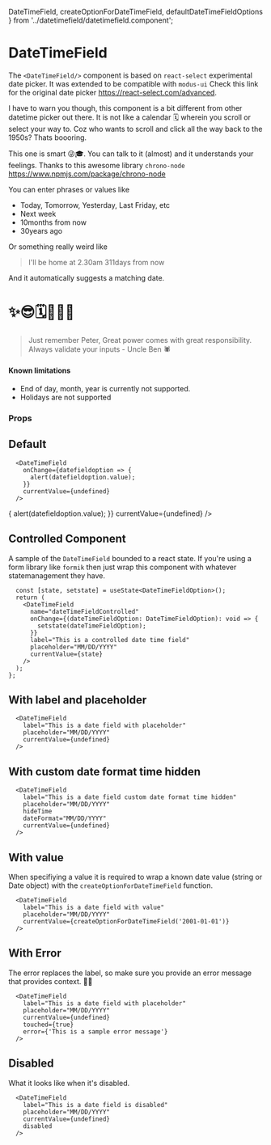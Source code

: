   DateTimeField,
  createOptionForDateTimeField,
  defaultDateTimeFieldOptions
} from '../datetimefield/datetimefield.component';

<Meta title="2-Components/DateTimeField" component={DateTimeField} />

# DateTimeField

The `<DateTimeField/>` component is based on `react-select` experimental date picker. It was extended to be compatible with `modus-ui`
Check this link for the original date picker https://react-select.com/advanced.

I have to warn you though, this component is a bit different from other datetime picker out there. It is not like a calendar 🗓
wherein you scroll or select your way to. Coz who wants to scroll and click all the way back to the 1950s? Thats boooring.

This one is smart 😜🎓. You can talk to it (almost) and it understands your feelings.
Thanks to this awesome library `chrono-node` https://www.npmjs.com/package/chrono-node

You can enter phrases or values like

- Today, Tomorrow, Yesterday, Last Friday, etc
- Next week
- 10months from now
- 30years ago

Or something really weird like

> I'll be home at 2.30am 311days from now

And it automatically suggests a matching date.

# ✨😎🗓🤸‍♀️✨

> Just remember Peter, Great power comes with great responsibility. Always validate your inputs - Uncle Ben 🕷

#### Known limitations

- End of day, month, year is currently not supported.
- Holidays are not supported

### Props

<Props of={DateTimeField} />

## Default

```
  <DateTimeField
    onChange={datefieldoption => {
      alert(datefieldoption.value);
    }}
    currentValue={undefined}
  />
```

<Story name="Default">
  <DateTimeField
    onChange={datefieldoption => {
      alert(datefieldoption.value);
    }}
    currentValue={undefined}
  />
</Story>

## Controlled Component

A sample of the `DateTimeField` bounded to a react state. If you're using a form library like `formik`
then just wrap this component with whatever statemanagement they have.

```
  const [state, setstate] = useState<DateTimeFieldOption>();
  return (
    <DateTimeField
      name="dateTimeFieldControlled"
      onChange={(dateTimeFieldOption: DateTimeFieldOption): void => {
        setstate(dateTimeFieldOption);
      }}
      label="This is a controlled date time field"
      placeholder="MM/DD/YYYY"
      currentValue={state}
    />
  );
};
```

<Story name="Controlled DateTimeField">
  <DateTimeFieldControlled />
</Story>

## With label and placeholder

```
  <DateTimeField
    label="This is a date field with placeholder"
    placeholder="MM/DD/YYYY"
    currentValue={undefined}
  />
```

<Story name="With Label">
  <DateTimeField
    label="This is a date field with placeholder"
    placeholder="MM/DD/YYYY"
    currentValue={undefined}
  />
</Story>

## With custom date format time hidden

```
  <DateTimeField
    label="This is a date field custom date format time hidden"
    placeholder="MM/DD/YYYY"
    hideTime
    dateFormat="MM/DD/YYYY"
    currentValue={undefined}
  />
```

<Story name="With custom date format and time is hidden">
  <DateTimeField
    label="This is a date field custom date format with time hidden"
    placeholder="MM/DD/YYYY"
    hideTime
    dateFormat="MM/DD/YYYY"
    currentValue={undefined}
  />
</Story>

## With value

When specifiying a value it is required to wrap a known date value (string or Date object)
with the `createOptionForDateTimeField` function.

```
  <DateTimeField
    label="This is a date field with value"
    placeholder="MM/DD/YYYY"
    currentValue={createOptionForDateTimeField('2001-01-01')}
  />
```

<Story name="With Value">
  <DateTimeField
    label="This is a date field with value"
    placeholder="MM/DD/YYYY"
    currentValue={createOptionForDateTimeField('2001-01-01')}
  />
</Story>

## With Error

The error replaces the label, so make sure you provide an error message that provides context. 🧙‍♂️

```
  <DateTimeField
    label="This is a date field with placeholder"
    placeholder="MM/DD/YYYY"
    currentValue={undefined}
    touched={true}
    error={'This is a sample error message'}
  />
```

<Story name="With Error">
  <DateTimeField
    label="This is a date field with placeholder"
    placeholder="MM/DD/YYYY"
    currentValue={undefined}
    touched={true}
    error={'This is a sample error message'}
  />
</Story>

## Disabled

What it looks like when it's disabled.

```
  <DateTimeField
    label="This is a date field is disabled"
    placeholder="MM/DD/YYYY"
    currentValue={undefined}
    disabled
  />
```

<Story name="Disabled">
  <DateTimeField
    label="This is a date field is disabled"
    placeholder="MM/DD/YYYY"
    currentValue={undefined}
    disabled
  />
</Story>

<Story name="Disabled with value">
  <DateTimeField
    label="This is a date field is disabled with value"
    placeholder="MM/DD/YYYY"
    currentValue={createOptionForDateTimeField('2001-01-01')}
    disabled
  />
</Story>
